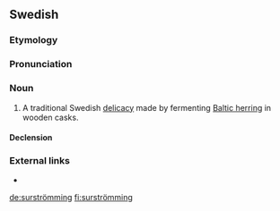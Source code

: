 ==Swedish==

===Etymology===
{{compound|lang=sv|sur|t1=sour|strömming|t2=Baltic herring}}

===Pronunciation===
{{a|SV}} {{IPA|/sʉːrstrɜmiŋ/|lang=sv}}

===Noun===
{{sv-noun|c}}

# A traditional Swedish [[delicacy]] made by fermenting [[Baltic herring]] in wooden casks.

====Declension====
{{sv-noun-reg-ar|stem=surströmming}}

===External links===
* {{pedia|lang=sv}}

[[de:surströmming]]
[[fi:surströmming]]